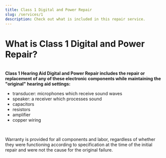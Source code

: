 ```yaml
---
title: Class 1 Digital and Power Repair
slug: /services/1
description: Check out what is included in this repair service.
---
```


  <h1>What is Class 1 Digital and Power Repair?</h1>
  <br />
  <b>Class 1 Hearing Aid Digital and Power Repair includes the repair or
replacement of any of these electronic components while maintaining the
"original" hearing aid settings:</b>

  <ul>
    <li>transducer: microphones which receive sound waves</li>
    <li>speaker: a receiver which processes sound</li>
    <li>capacitors</li>
    <li>resistors</li>
    <li>amplifier</li>
    <li>copper wiring</li>
  </ul>
<br />
  <p>Warranty is provided for all components and labor, regardless of whether they were
functioning according to specification at the time of the initial repair
and were not the cause for the original failure.</p>




